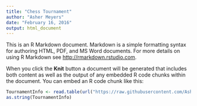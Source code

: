 ```yaml
---
title: "Chess Tournament"
author: "Asher Meyers"
date: "February 16, 2016"
output: html_document
---
```


This is an R Markdown document. Markdown is a simple formatting syntax for authoring HTML, PDF, and MS Word documents. For more details on using R Markdown see <http://rmarkdown.rstudio.com>.

When you click the **Knit** button a document will be generated that includes both content as well as the output of any embedded R code chunks within the document. You can embed an R code chunk like this:

```r
TournamentInfo <- read.table(url("https://raw.githubusercontent.com/AsherMeyers/DATA-607/master/tournamentinfo.txt"),sep = "|")
as.string(TournamentInfo)
```

```r

```

```r

```

```r

```

```r

```

```r

```

```r

```
